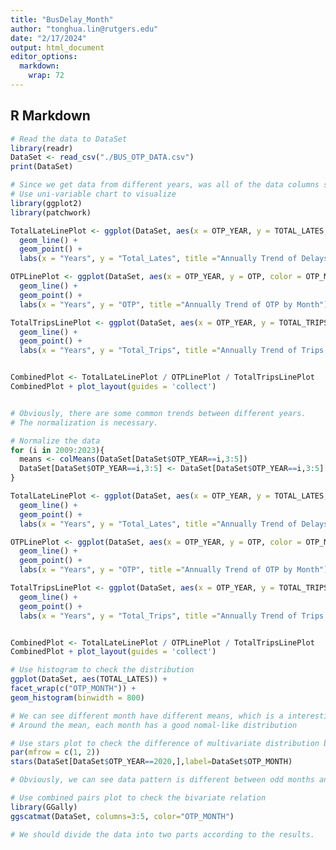 ---
title: "BusDelay_Month"
author: "tonghua.lin@rutgers.edu"
date: "2/17/2024"
output: html_document
editor_options: 
  markdown: 
    wrap: 72
---

## R Markdown

```{r}
# Read the data to DataSet
library(readr)
DataSet <- read_csv("./BUS_OTP_DATA.csv")
print(DataSet)

```

```{r}
# Since we get data from different years, was all of the data columns stable? 
# Use uni-variable chart to visualize 
library(ggplot2)
library(patchwork)

TotalLateLinePlot <- ggplot(DataSet, aes(x = OTP_YEAR, y = TOTAL_LATES, color = OTP_MONTH, linetype = OTP_MONTH)) +
  geom_line() +
  geom_point() + 
  labs(x = "Years", y = "Total_Lates", title ="Annually Trend of Delays by Month")

OTPLinePlot <- ggplot(DataSet, aes(x = OTP_YEAR, y = OTP, color = OTP_MONTH, linetype = OTP_MONTH)) +
  geom_line() +
  geom_point() +
  labs(x = "Years", y = "OTP", title ="Annually Trend of OTP by Month")

TotalTripsLinePlot <- ggplot(DataSet, aes(x = OTP_YEAR, y = TOTAL_TRIPS, color = OTP_MONTH, linetype = OTP_MONTH)) +
  geom_line() +
  geom_point() + 
  labs(x = "Years", y = "Total_Trips", title ="Annually Trend of Trips by Month")


CombinedPlot <- TotalLateLinePlot / OTPLinePlot / TotalTripsLinePlot
CombinedPlot + plot_layout(guides = 'collect')


# Obviously, there are some common trends between different years.
# The normalization is necessary.
```

```{r}
# Normalize the data
for (i in 2009:2023){
  means <- colMeans(DataSet[DataSet$OTP_YEAR==i,3:5])
  DataSet[DataSet$OTP_YEAR==i,3:5] <- DataSet[DataSet$OTP_YEAR==i,3:5] - means
}

TotalLateLinePlot <- ggplot(DataSet, aes(x = OTP_YEAR, y = TOTAL_LATES, color = OTP_MONTH, linetype = OTP_MONTH)) +
  geom_line() +
  geom_point() + 
  labs(x = "Years", y = "Total_Lates", title ="Annually Trend of Delays by Month")

OTPLinePlot <- ggplot(DataSet, aes(x = OTP_YEAR, y = OTP, color = OTP_MONTH, linetype = OTP_MONTH)) +
  geom_line() +
  geom_point() +
  labs(x = "Years", y = "OTP", title ="Annually Trend of OTP by Month")

TotalTripsLinePlot <- ggplot(DataSet, aes(x = OTP_YEAR, y = TOTAL_TRIPS, color = OTP_MONTH, linetype = OTP_MONTH)) +
  geom_line() +
  geom_point() + 
  labs(x = "Years", y = "Total_Trips", title ="Annually Trend of Trips by Month")


CombinedPlot <- TotalLateLinePlot / OTPLinePlot / TotalTripsLinePlot
CombinedPlot + plot_layout(guides = 'collect')
```

```{r}
# Use histogram to check the distribution
ggplot(DataSet, aes(TOTAL_LATES)) +
facet_wrap(c("OTP_MONTH")) +
geom_histogram(binwidth = 800)

# We can see different month have different means, which is a interesting point
# Around the mean, each month has a good nomal-like distribution
```

```{r}
# Use stars plot to check the difference of multivariate distribution between month, take 2020 as example
par(mfrow = c(1, 2))
stars(DataSet[DataSet$OTP_YEAR==2020,],label=DataSet$OTP_MONTH)

# Obviously, we can see data pattern is different between odd months and even months, which is quite wield
```

```{r}
# Use combined pairs plot to check the bivariate relation
library(GGally)
ggscatmat(DataSet, columns=3:5, color="OTP_MONTH")

# We should divide the data into two parts according to the results.
```

